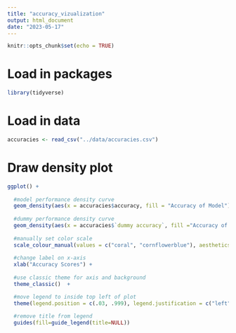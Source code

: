 ```yaml
---
title: "accuracy_vizualization"
output: html_document
date: "2023-05-17"
---
```


```r
knitr::opts_chunk$set(echo = TRUE)
```

# Load in packages
```r
library(tidyverse)
```
# Load in data
```r
accuracies <- read_csv("../data/accuracies.csv")
```
# Draw density plot
```r
ggplot() +
  
  #model performance density curve 
  geom_density(aes(x = accuracies$accuracy, fill = "Accuracy of Model"), color = "white", alpha = 0.95) +
  
  #dummy performance density curve
  geom_density(aes(x = accuracies$`dummy accuracy`, fill ="Accuracy of Always Predicting\nSuccesfull Replication"), color = "white", alpha = 0.65) + 
  
  #manually set color scale
  scale_colour_manual(values = c("coral", "cornflowerblue"), aesthetics = c("colour", "fill")) +
  
  #change label on x-axis
  xlab("Accuracy Scores") +
  
  #use classic theme for axis and background
  theme_classic()  +

  #move legend to inside top left of plot
  theme(legend.position = c(.03, .999), legend.justification = c("left", "top")) +
  
  #remove title from legend
  guides(fill=guide_legend(title=NULL)) 



```

